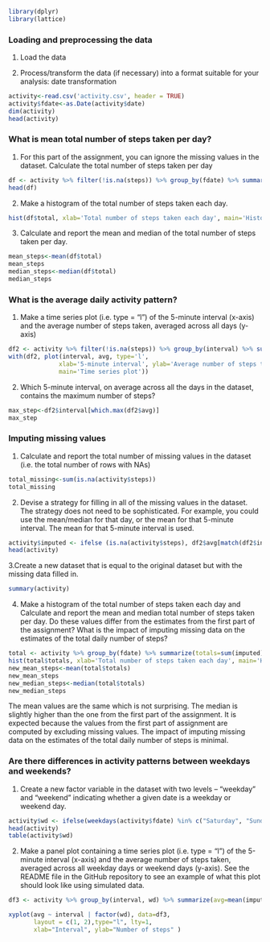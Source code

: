 ```{r}
library(dplyr)
library(lattice)
```

### Loading and preprocessing the data

1. Load the data 

2. Process/transform the data (if necessary) into a format suitable for your analysis: date transformation

```{r, echo=TRUE}
activity<-read.csv('activity.csv', header = TRUE)
activity$fdate<-as.Date(activity$date)
dim(activity)
head(activity)
```
### What is mean total number of steps taken per day?

1. For this part of the assignment, you can ignore the missing values in the dataset. Calculate the total number of steps taken per day

```{r, echo=TRUE}
df <- activity %>% filter(!is.na(steps)) %>% group_by(fdate) %>% summarize(total=sum(steps, na.rm = TRUE))
head(df)
```

2. Make a histogram of the total number of steps taken each day.
```{r, echo=TRUE}
hist(df$total, xlab='Total number of steps taken each day', main='Histogram')
```

3. Calculate and report the mean and median of the total number of steps taken per day.
```{r, echo=TRUE}
mean_steps<-mean(df$total)
mean_steps
median_steps<-median(df$total)
median_steps
```

### What is the average daily activity pattern?

1. Make a time series plot (i.e. type = "l") of the 5-minute interval (x-axis) and the average number of steps taken, averaged across all days (y-axis)

```{r, echo=TRUE}
df2 <- activity %>% filter(!is.na(steps)) %>% group_by(interval) %>% summarize(avg=mean(steps, na.rm = TRUE))
with(df2, plot(interval, avg, type='l',
              xlab='5-minute interval', ylab='Average number of steps taken',
              main='Time series plot'))
```

2. Which 5-minute interval, on average across all the days in the dataset, contains the maximum number of steps?

```{r, echo=TRUE}
max_step<-df2$interval[which.max(df2$avg)]
max_step
```

### Imputing missing values

1. Calculate and report the total number of missing values in the dataset (i.e. the total number of rows with NAs)
```{r, echo=TRUE}
total_missing<-sum(is.na(activity$steps))
total_missing
```

2. Devise a strategy for filling in all of the missing values in the dataset. The strategy does not need to be sophisticated. For example, you could use the mean/median for that day, or the mean for that 5-minute interval. The mean for that 5-minute interval is used.

```{r, echo=TRUE}
activity$imputed <- ifelse (is.na(activity$steps), df2$avg[match(df2$interval, activity$interval)], activity$steps)
head(activity)
```

3.Create a new dataset that is equal to the original dataset but with the missing data filled in.
```{r, echo=TRUE}
summary(activity)
```

4. Make a histogram of the total number of steps taken each day and Calculate and report the mean and median total number of steps taken per day. Do these values differ from the estimates from the first part of the assignment? What is the impact of imputing missing data on the estimates of the total daily number of steps?
```{r, echo=TRUE}
total <- activity %>% group_by(fdate) %>% summarize(totals=sum(imputed))
hist(total$totals, xlab='Total number of steps taken each day', main='Histogram')
new_mean_steps<-mean(total$totals)
new_mean_steps
new_median_steps<-median(total$totals)
new_median_steps
```

The mean values are the same which is not surprising. The median is slightly higher than the one from the first part of the assignment. It is expected because the values from the first part of assignment are computed by excluding missing values. The impact of imputing missing data on the estimates of the total daily number of steps is minimal. 

### Are there differences in activity patterns between weekdays and weekends?
1. Create a new factor variable in the dataset with two levels – “weekday” and “weekend” indicating whether a given date is a weekday or weekend day.

```{r, echo=TRUE}
activity$wd <- ifelse(weekdays(activity$fdate) %in% c("Saturday", "Sunday"), "weekend", "weekday")
head(activity)
table(activity$wd)

```

2. Make a panel plot containing a time series plot (i.e. type = "l") of the 5-minute interval (x-axis) and the average number of steps taken, averaged across all weekday days or weekend days (y-axis). See the README file in the GitHub repository to see an example of what this plot should look like using simulated data.

```{r, echo=TRUE}
df3 <- activity %>% group_by(interval, wd) %>% summarize(avg=mean(imputed))

xyplot(avg ~ interval | factor(wd), data=df3, 
       layout = c(1, 2),type="l", lty=1,
       xlab="Interval", ylab="Number of steps" )
```


